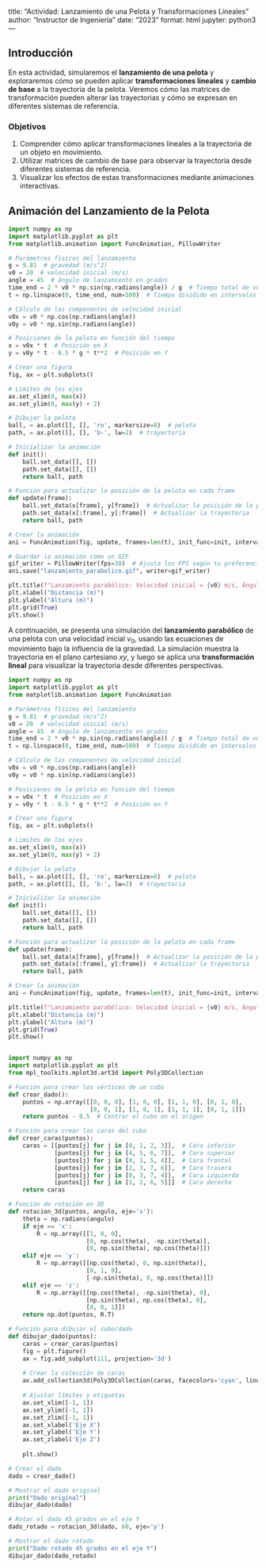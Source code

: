title: "Actividad: Lanzamiento de una Pelota y Transformaciones Lineales"
author: "Instructor de Ingeniería"
date: "2023"
format: html
jupyter: python3
---

## Introducción

En esta actividad, simularemos el **lanzamiento de una pelota** y exploraremos cómo se pueden aplicar **transformaciones lineales** y **cambio de base** a la trayectoria de la pelota. Veremos cómo las matrices de transformación pueden alterar las trayectorias y cómo se expresan en diferentes sistemas de referencia.

### Objetivos
1. Comprender cómo aplicar transformaciones lineales a la trayectoria de un objeto en movimiento.
2. Utilizar matrices de cambio de base para observar la trayectoria desde diferentes sistemas de referencia.
3. Visualizar los efectos de estas transformaciones mediante animaciones interactivas.

## Animación del Lanzamiento de la Pelota

```python
import numpy as np
import matplotlib.pyplot as plt
from matplotlib.animation import FuncAnimation, PillowWriter

# Parámetros físicos del lanzamiento
g = 9.81  # gravedad (m/s^2)
v0 = 20  # velocidad inicial (m/s)
angle = 45  # ángulo de lanzamiento en grados
time_end = 2 * v0 * np.sin(np.radians(angle)) / g  # Tiempo total de vuelo
t = np.linspace(0, time_end, num=500)  # Tiempo dividido en intervalos

# Cálculo de las componentes de velocidad inicial
v0x = v0 * np.cos(np.radians(angle))
v0y = v0 * np.sin(np.radians(angle))

# Posiciones de la pelota en función del tiempo
x = v0x * t  # Posición en X
y = v0y * t - 0.5 * g * t**2  # Posición en Y

# Crear una figura
fig, ax = plt.subplots()

# Limites de los ejes
ax.set_xlim(0, max(x))
ax.set_ylim(0, max(y) + 2)

# Dibujar la pelota
ball, = ax.plot([], [], 'ro', markersize=8)  # pelota
path, = ax.plot([], [], 'b-', lw=2)  # trayectoria

# Inicializar la animación
def init():
    ball.set_data([], [])
    path.set_data([], [])
    return ball, path

# Función para actualizar la posición de la pelota en cada frame
def update(frame):
    ball.set_data(x[frame], y[frame])  # Actualizar la posición de la pelota
    path.set_data(x[:frame], y[:frame])  # Actualizar la trayectoria
    return ball, path

# Crear la animación
ani = FuncAnimation(fig, update, frames=len(t), init_func=init, interval=20, blit=True)

# Guardar la animación como un GIF
gif_writer = PillowWriter(fps=30)  # Ajusta los FPS según tu preferencia
ani.save("lanzamiento_parabolico.gif", writer=gif_writer)

plt.title(f"Lanzamiento parabólico: Velocidad inicial = {v0} m/s, Ángulo = {angle}°")
plt.xlabel("Distancia (m)")
plt.ylabel("Altura (m)")
plt.grid(True)
plt.show()

```
A continuación, se presenta una simulación del **lanzamiento parabólico** de una pelota con una velocidad inicial $v_0$, usando las ecuaciones de movimiento bajo la influencia de la gravedad. La simulación muestra la trayectoria en el plano cartesiano $xy$, y luego se aplica una **transformación lineal** para visualizar la trayectoria desde diferentes perspectivas.

```python
import numpy as np
import matplotlib.pyplot as plt
from matplotlib.animation import FuncAnimation

# Parámetros físicos del lanzamiento
g = 9.81  # gravedad (m/s^2)
v0 = 20  # velocidad inicial (m/s)
angle = 45  # ángulo de lanzamiento en grados
time_end = 2 * v0 * np.sin(np.radians(angle)) / g  # Tiempo total de vuelo
t = np.linspace(0, time_end, num=500)  # Tiempo dividido en intervalos

# Cálculo de las componentes de velocidad inicial
v0x = v0 * np.cos(np.radians(angle))
v0y = v0 * np.sin(np.radians(angle))

# Posiciones de la pelota en función del tiempo
x = v0x * t  # Posición en X
y = v0y * t - 0.5 * g * t**2  # Posición en Y

# Crear una figura
fig, ax = plt.subplots()

# Limites de los ejes
ax.set_xlim(0, max(x))
ax.set_ylim(0, max(y) + 2)

# Dibujar la pelota
ball, = ax.plot([], [], 'ro', markersize=8)  # pelota
path, = ax.plot([], [], 'b-', lw=2)  # trayectoria

# Inicializar la animación
def init():
    ball.set_data([], [])
    path.set_data([], [])
    return ball, path

# Función para actualizar la posición de la pelota en cada frame
def update(frame):
    ball.set_data(x[frame], y[frame])  # Actualizar la posición de la pelota
    path.set_data(x[:frame], y[:frame])  # Actualizar la trayectoria
    return ball, path

# Crear la animación
ani = FuncAnimation(fig, update, frames=len(t), init_func=init, interval=20, blit=True)

plt.title(f"Lanzamiento parabólico: Velocidad inicial = {v0} m/s, Ángulo = {angle}°")
plt.xlabel("Distancia (m)")
plt.ylabel("Altura (m)")
plt.grid(True)
plt.show()



```

```python
import numpy as np
import matplotlib.pyplot as plt
from mpl_toolkits.mplot3d.art3d import Poly3DCollection

# Función para crear los vértices de un cubo
def crear_dado():
    puntos = np.array([[0, 0, 0], [1, 0, 0], [1, 1, 0], [0, 1, 0],
                       [0, 0, 1], [1, 0, 1], [1, 1, 1], [0, 1, 1]])
    return puntos - 0.5  # Centrar el cubo en el origen

# Función para crear las caras del cubo
def crear_caras(puntos):
    caras = [[puntos[j] for j in [0, 1, 2, 3]],  # Cara inferior
             [puntos[j] for j in [4, 5, 6, 7]],  # Cara superior
             [puntos[j] for j in [0, 1, 5, 4]],  # Cara frontal
             [puntos[j] for j in [2, 3, 7, 6]],  # Cara trasera
             [puntos[j] for j in [0, 3, 7, 4]],  # Cara izquierda
             [puntos[j] for j in [1, 2, 6, 5]]]  # Cara derecha
    return caras

# Función de rotación en 3D
def rotacion_3d(puntos, angulo, eje='x'):
    theta = np.radians(angulo)
    if eje == 'x':
        R = np.array([[1, 0, 0],
                      [0, np.cos(theta), -np.sin(theta)],
                      [0, np.sin(theta), np.cos(theta)]])
    elif eje == 'y':
        R = np.array([[np.cos(theta), 0, np.sin(theta)],
                      [0, 1, 0],
                      [-np.sin(theta), 0, np.cos(theta)]])
    elif eje == 'z':
        R = np.array([[np.cos(theta), -np.sin(theta), 0],
                      [np.sin(theta), np.cos(theta), 0],
                      [0, 0, 1]])
    return np.dot(puntos, R.T)

# Función para dibujar el cubo/dado
def dibujar_dado(puntos):
    caras = crear_caras(puntos)
    fig = plt.figure()
    ax = fig.add_subplot(111, projection='3d')
    
    # Crear la colección de caras
    ax.add_collection3d(Poly3DCollection(caras, facecolors='cyan', linewidths=1, edgecolors='r', alpha=.25))
    
    # Ajustar límites y etiquetas
    ax.set_xlim([-1, 1])
    ax.set_ylim([-1, 1])
    ax.set_zlim([-1, 1])
    ax.set_xlabel('Eje X')
    ax.set_ylabel('Eje Y')
    ax.set_zlabel('Eje Z')
    
    plt.show()

# Crear el dado
dado = crear_dado()

# Mostrar el dado original
print("Dado original")
dibujar_dado(dado)

# Rotar el dado 45 grados en el eje Y
dado_rotado = rotacion_3d(dado, 60, eje='y')

# Mostrar el dado rotado
print("Dado rotado 45 grados en el eje Y")
dibujar_dado(dado_rotado)

```

